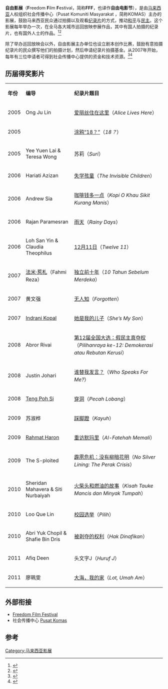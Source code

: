 {{更新|time=2019-02-07T14:33:35+00:00}}
'''自由影展'''（'''F'''reedom '''F'''ilm '''F'''estival，简称'''FFF'''，也译作'''自由电影节'''），是由[[马来西亚|马来西亚]]人权组织社会传播中心（Pusat Komuniti Masyarakat ，简称KOMAS）主办的影展，鼓励马来西亚民众通过拍摄以及观看[[记录片|纪录片]]的方式，推动[[和平|和平]]与[[民主|民主]]。这个影展每年举办一次，在全马各大城市巡回放映参展作品，其中有国人拍摄的纪录片，也有国外人士的作品。<ref>{{zh}}{{cite web|url=http://tech.sinchew-i.com/sc/node/132847|author=|title=自由电影节隆举行，播放32部短片纪录片|publisher=星洲日报|date=2009-10-03}}</ref><ref>{{zh}}{{cite web|url=http://www.malaysiakini.com/letters/118912|author=压迫人民大联盟|title=柔佛《踩脚蹬》电影放映会|publisher=当今大马|date=2009-12-03|access-date=2011-03-11|archive-url=https://web.archive.org/web/20100314132947/http://www.malaysiakini.com/letters/118912|archive-date=2010-03-14|dead-url=yes}}</ref>

除了举办巡回放映会以外，自由影展主办单位也设立剧本创作比赛，鼓励有意拍摄纪录片的民众撰写他们的拍摄计划，然后申请纪录片拍摄基金。从2007年开始，每年有三位申请者可得到社会传播中心提供的资金和技术资源。<ref>{{en}}{{cite web|url=http://thestar.com.my/metro/story.asp?file=/2010/10/15/central/7205293&sec=central|author=Jade Chan|title=Showcase of films on social issues|publisher=The Star|date=2009-10-15|deadurl=yes|archiveurl=https://web.archive.org/web/20111230093925/http://thestar.com.my/metro/story.asp?file=%2F2010%2F10%2F15%2Fcentral%2F7205293&sec=central|archivedate=2011-12-30}}</ref><ref>{{en}}{{cite web|url=http://ecentral.my/news/story.asp?file=/2009/10/18/movies/4910463&sec|author=Andrew Sia, Hari Azizan|title=From ideals to videos|publisher=The Star|date=2009-10-18}}{{Dead link|date=2018年7月 |bot=InternetArchiveBot |fix-attempted=yes }}</ref>

==历届得奖影片==
{|class="wikitable" 
|- style="background: #777777; color:white"
|'''年份'''||'''编导'''||'''纪录片题目'''
|-
|2005||Ong Ju Lin||[http://vimeo.com/17755254 爱丽丝住在这里]（''Alice Lives Here''）
|-
|2005||{{tsl|en|Danny Lim}}||[http://danlim.twofishy.net/18/ 涂鸦“18？”]（''18？''）
|-
|2005||Yee Yuen Lai & Teresa Wong||苏莉（''Suri''）
|-
|2006||Hariati Azizan||[http://vimeo.com/19052668 失学孩童]（''The Invisible Children''）
|-
|2006||Andrew Sia||[http://vimeo.com/19019407 咖啡钱多一点]（''Kopi O Khau Sikit Kurang Manis''）
|-
|2006||Rajan Paramesran||[http://vimeo.com/19018353 雨天]（''Rainy Days''）
|-
|2006||Loh San Yin & Claudia Theophilus||[http://vimeo.com/17670445 12月11日]（''Twelve 11''）
|-
|2007||[[法米·惹札|法米·惹札]]（Fahmi Reza）||[http://vimeo.com/344899 独立前十年]（''10 Tahun Sebelum Merdeka''）
|-
|2007||黄文强||[http://vimeo.com/19322246 无人知]（''Forgotten''）
|-
|2007||[http://indranikopal.blogspot.com/ Indrani Kopal]||[http://vimeo.com/1440642 她是我的儿子]（''She’s My Son''）
|-
|2008||Abror Rivai||[http://vimeo.com/19244761 第12届全国大选：假民主真夺权]（''Pilihanraya ke-12: Demokerasi atau Rebutan Kerusi''）
|-
|2008||Justin Johari||[http://www.youtube.com/user/freedomfilmfest#p/u/20/bam3Z2T0Zwo 谁替我发言？]（''Who Speaks For Me?''）
|-
|2008||[http://pohsiteng.com/ Teng Poh Si]||[http://www.youtube.com/user/pohsi#p/a/u/2/DvyheyCponY 穿洞]（''Pecah Lobang''）
|-
|2009||苏淑桦||[http://vimeo.com/19686370 踩脚蹬]（''Kayuh''）
|-
|2009||[http://sampahseni.blogspot.com/ Rahmat Haron]||[http://vimeo.com/19737755 重访默玛里]（''Al-Fatehah Memali''）
|-
|2009||The S-ploited||[http://www.youtube.com/watch?v=2fqoZD6ujO4 霹雳危机：没有柳暗花明]（''No Silver Lining: The Perak Crisis''）
|-
|2010||Sheridan Mahavera & Siti Nurbaiyah||[http://vimeo.com/18919404 火柴头和燃油的故事]（''Kisah Tauke Mancis dan Minyak Tumpah''）
|-
|2010||Loo Que Lin||[https://web.archive.org/web/20110807181040/http://www.engagemedia.org/Members/Komas/freedomfilmfest-fff-videos/fff-2010-pilih/view 校园选举]（''Pilih''）
|-
|2010||Abri Yuk Chopil & Shafie Bin Dris||[https://web.archive.org/web/20110718105246/http://www.engagemedia.org/Members/Komas/freedomfilmfest-fff-videos/fff-2010-hak-dinafikan/view 被剥夺的权利]（''Hak Dinafikan''）
|-
|2011||Afiq Deen||头文字J（''Huruf J''）
|-
|2011||廖珮雯||[http://www.youtube.com/watch?feature=player_embedded&v=xaeR89hnJ-U 大海，我的家]（''Lot, Umah Am''）
|}

==外部衔接==
*[https://web.archive.org/web/20101202205457/http://freedomfilmfest.komas.org/ Freedom Film Festival]
*社会传播中心 [http://www.komas.org/ Pusat Komas]

==参考==
{{Portal box|马来西亚|电影}}
{{reflist}}

[[Category:马来西亚影展|Category:马来西亚影展]]